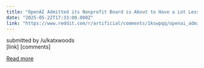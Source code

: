 ```yaml
---
title: "OpenAI Admitted its Nonprofit Board is About to Have a Lot Less Power - In a previously unreported letter, the AI company defends its restructuring plan while attacking critics and making surprising admissions"
date: "2025-05-22T17:33:00.000Z"
link: "https://www.reddit.com/r/artificial/comments/1kswpqq/openai_admitted_its_nonprofit_board_is_about_to/"
---
```


submitted by    /u/katxwoods  
 [link]   [comments]

[Read more](https://www.reddit.com/r/artificial/comments/1kswpqq/openai_admitted_its_nonprofit_board_is_about_to/)
